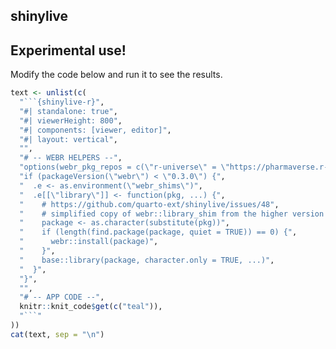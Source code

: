 <!--
This shortcode will include chunk returning WebR instance.

Global shinylive configuration is available in the `_quarto.yaml` file.
-->

## shinylive

::: {.callout-warning appearance="simple"}
## Experimental use!
:::

Modify the code below and run it to see the results.

```r
text <- unlist(c(
  "```{shinylive-r}",
  "#| standalone: true",
  "#| viewerHeight: 800",
  "#| components: [viewer, editor]",
  "#| layout: vertical",
  "",
  "# -- WEBR HELPERS --",
  "options(webr_pkg_repos = c(\"r-universe\" = \"https://pharmaverse.r-universe.dev\", getOption(\"webr_pkg_repos\")))",
  "if (packageVersion(\"webr\") < \"0.3.0\") {",
  "  .e <- as.environment(\"webr_shims\")",
  "  .e[[\"library\"]] <- function(pkg, ...) {",
  "    # https://github.com/quarto-ext/shinylive/issues/48",
  "    # simplified copy of webr::library_shim from the higher version of webr package",
  "    package <- as.character(substitute(pkg))",
  "    if (length(find.package(package, quiet = TRUE)) == 0) {",
  "      webr::install(package)",
  "    }",
  "    base::library(package, character.only = TRUE, ...)",
  "  }",
  "}",
  "",
  "# -- APP CODE --",
  knitr::knit_code$get(c("teal")),
  "```"
))
cat(text, sep = "\n")
```
